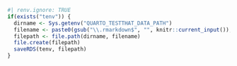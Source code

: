 ```r
#| renv.ignore: TRUE
if(exists("tenv")) {
  dirname <- Sys.getenv("QUARTO_TESTTHAT_DATA_PATH")
  filename <- paste0(gsub("\\.rmarkdown$", "", knitr::current_input()), ".rds")
  filepath <- file.path(dirname, filename)
  file.create(filepath)
  saveRDS(tenv, filepath)
}
```

